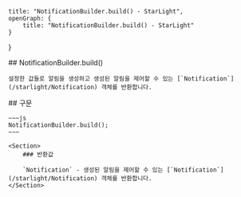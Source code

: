     title: "NotificationBuilder.build() - StarLight",
    openGraph: {
        title: "NotificationBuilder.build() - StarLight"
    }
}

<Section>
    ## NotificationBuilder.build()

    설정한 값들로 알림을 생성하고 생성된 알림을 제어할 수 있는 [`Notification`](/starlight/Notification) 객체를 반환합니다.
</Section>
<Section>
    ## 구문

    ~~~js
    NotificationBuilder.build();
    ~~~

    <Section>
        ### 반환값

        `Notification` - 생성된 알림을 제어할 수 있는 [`Notification`](/starlight/Notification) 객체를 반환합니다.
    </Section>
</Section>